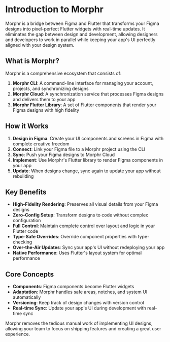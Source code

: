 # Introduction to Morphr

Morphr is a bridge between Figma and Flutter that transforms your Figma designs into pixel-perfect Flutter widgets with real-time updates. It eliminates the gap between design and development, allowing designers and developers to work in parallel while keeping your app's UI perfectly aligned with your design system.

## What is Morphr?

Morphr is a comprehensive ecosystem that consists of:

1. **Morphr CLI**: A command-line interface for managing your account, projects, and synchronizing designs
2. **Morphr Cloud**: A synchronization service that processes Figma designs and delivers them to your app
3. **Morphr Flutter Library**: A set of Flutter components that render your Figma designs with high fidelity

## How it Works

1. **Design in Figma**: Create your UI components and screens in Figma with complete creative freedom
2. **Connect**: Link your Figma file to a Morphr project using the CLI
3. **Sync**: Push your Figma designs to Morphr Cloud
4. **Implement**: Use Morphr's Flutter library to render Figma components in your app
5. **Update**: When designs change, sync again to update your app without rebuilding

## Key Benefits

- **High-Fidelity Rendering**: Preserves all visual details from your Figma designs
- **Zero-Config Setup**: Transform designs to code without complex configuration
- **Full Control**: Maintain complete control over layout and logic in your Flutter code
- **Type-Safe Overrides**: Override component properties with type-checking
- **Over-the-Air Updates**: Sync your app's UI without redeploying your app
- **Native Performance**: Uses Flutter's layout system for optimal performance

## Core Concepts

- **Components**: Figma components become Flutter widgets
- **Adaptation**: Morphr handles safe areas, notches, and system UI automatically
- **Versioning**: Keep track of design changes with version control
- **Real-time Sync**: Update your app's UI during development with real-time sync

Morphr removes the tedious manual work of implementing UI designs, allowing your team to focus on shipping features and creating a great user experience.

